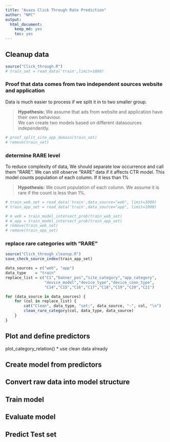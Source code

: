 ```yaml
---
title: "Avazu Click Through Rate Prediction"
author: "NPC"
output:
  html_document:
    keep_md: yes
    toc: yes
---
```


## Cleanup data
```r
source("Click_through.R")
# train_set = read_data('train',limit=1000)
```
### Proof that data comes from two independent sources website and application
Data is much easier to process if we split it in to two smaller group.  

> **Hypothesis:** We assume that ads from website and application have their own behaviour.  
We can create two models based on different datasources independently.  

```r
# proof_split_site_app_domain(train_set)
# remove(train_set)
```

### determine RARE level
To reduce complexity of data, We should separate low occurrence and call them "RARE".
We can still observe "RARE" data if it affects CTR model.
This model counts population of each column. If it less than 1%

> **Hypothesis:** We count population of each column. We assume it is rare if the count is less than 1%.

```r
# train_web_set = read_data('train',data_source="web", limit=1000)
# train_app_set = read_data('train',data_source="app", limit=1000)
```

```r
# m_web = train_model_intersect_prob(train_web_set)
# m_app = train_model_intersect_prob(train_app_set)
# remove(train_web_set)
# remove(train_app_set)
```

### replace rare categories with "RARE"
```r
source("Click_through_cleanup.R")
save_check_source_index(train_app_set)

data_sources = c("web", "app")
data_type    = "train"
replace_list = c("C1","banner_pos","site_category","app_category", 
                 "device_model","device_type","device_conn_type",
                 "C14","C15","C16","C17","C18","C19","C20","C21")

for (data_source in data_sources) {
    for (col in replace_list) {
        cat("Clean", data_type, "set:", data_source, "-", col, "\n")
        clean_rare_category(col, data_type, data_source)
    }
}
```

## Plot and define predictors
plot_category_relation()
* use clean data already

## Create model from predictors


## Convert raw data into model structure


## Train model


## Evaluate model


## Predict Test set


